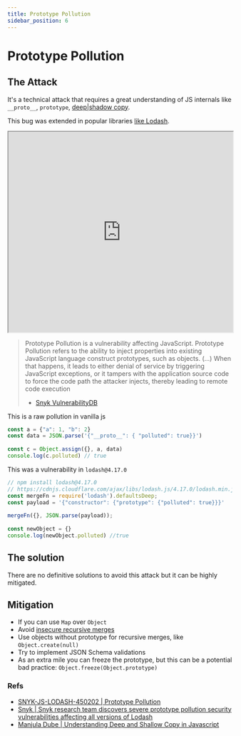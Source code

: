 ```yaml
---
title: Prototype Pollution
sidebar_position: 6
---
```


# Prototype Pollution


## The Attack

It's a technical attack that requires a great understanding of JS internals like `__proto__`, `prototype`, [deep|shadow copy](https://we-are.bookmyshow.com/understanding-deep-and-shallow-copy-in-javascript-13438bad941c?gi=a658f8d5292b).

This bug was extended in popular libraries [like Lodash](https://snyk.io/blog/snyk-research-team-discovers-severe-prototype-pollution-security-vulnerabilities-affecting-all-versions-of-lodash/).

<iframe width="100%" height="450"
src="https://www.youtube.com/embed/LUsiFV3dsK8">
</iframe>


> Prototype Pollution is a vulnerability affecting JavaScript. Prototype Pollution refers to the ability to inject properties into existing JavaScript language construct prototypes, such as objects.
> (...) When that happens, it leads to either denial of service by triggering JavaScript exceptions, or it tampers with the application source code to force the code path the attacker injects, thereby leading to remote code execution
> - [Snyk VulnerabilityDB](https://snyk.io/vuln/SNYK-JS-LODASH-450202)

This is a raw pollution in vanilla js

```js
const a = {"a": 1, "b": 2}
const data = JSON.parse('{"__proto__": { "polluted": true}}')
 
const c = Object.assign({}, a, data)
console.log(c.polluted) // true 
```

This was a vulnerability in `lodash@4.17.0`

```js
// npm install lodash@4.17.0
// https://cdnjs.cloudflare.com/ajax/libs/lodash.js/4.17.0/lodash.min.js
const mergeFn = require('lodash').defaultsDeep;
const payload = '{"constructor": {"prototype": {"polluted": true}}}'
 
mergeFn({}, JSON.parse(payload));
 
const newObject = {}
console.log(newObject.polluted) //true
```

## The solution

There are no definitive solutions to avoid this attack but it can be highly mitigated.

## Mitigation

- If you can use `Map` over `Object`
- Avoid [insecure recursive merges](https://gist.github.com/DaniAkash/b3d7159fddcff0a9ee035bd10e34b277#file-unsafe-merge-js)
- Use objects without prototype for recursive merges, like `Object.create(null)`
- Try to implement JSON Schema validations
- As an extra mile you can freeze the prototype, but this can be a potential bad practice: `Object.freeze(Object.prototype)`

### Refs

- [SNYK-JS-LODASH-450202 | Prototype Pollution](https://snyk.io/vuln/SNYK-JS-LODASH-450202)
- [Snyk | Snyk research team discovers severe prototype pollution security vulnerabilities affecting all versions of Lodash](https://snyk.io/blog/snyk-research-team-discovers-severe-prototype-pollution-security-vulnerabilities-affecting-all-versions-of-lodash/)
- [Manjula Dube | Understanding Deep and Shallow Copy in Javascript](https://we-are.bookmyshow.com/understanding-deep-and-shallow-copy-in-javascript-13438bad941c)
